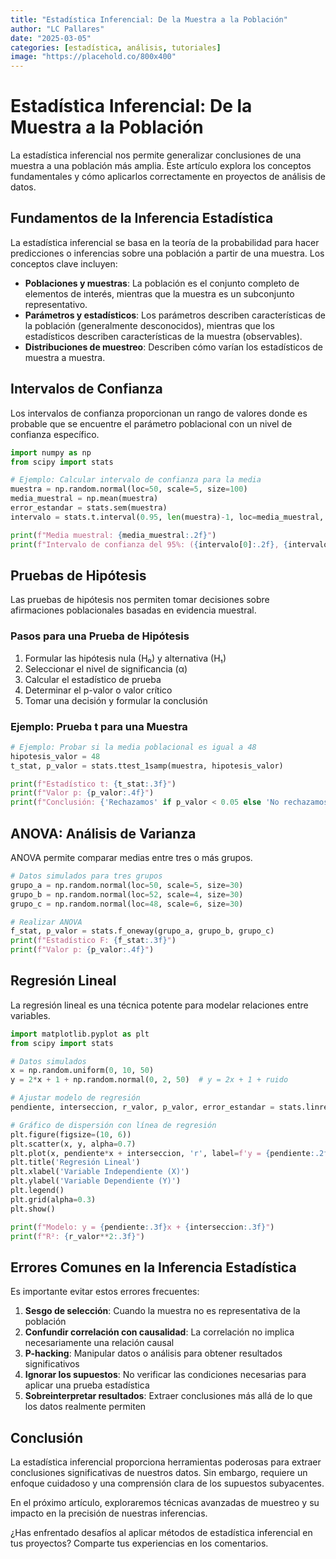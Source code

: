 ```yaml
---
title: "Estadística Inferencial: De la Muestra a la Población"
author: "LC Pallares"
date: "2025-03-05"
categories: [estadística, análisis, tutoriales]
image: "https://placehold.co/800x400"
---
```


# Estadística Inferencial: De la Muestra a la Población

La estadística inferencial nos permite generalizar conclusiones de una muestra a una población más amplia. Este artículo explora los conceptos fundamentales y cómo aplicarlos correctamente en proyectos de análisis de datos.

## Fundamentos de la Inferencia Estadística

La estadística inferencial se basa en la teoría de la probabilidad para hacer predicciones o inferencias sobre una población a partir de una muestra. Los conceptos clave incluyen:

- **Poblaciones y muestras**: La población es el conjunto completo de elementos de interés, mientras que la muestra es un subconjunto representativo.
- **Parámetros y estadísticos**: Los parámetros describen características de la población (generalmente desconocidos), mientras que los estadísticos describen características de la muestra (observables).
- **Distribuciones de muestreo**: Describen cómo varían los estadísticos de muestra a muestra.

## Intervalos de Confianza

Los intervalos de confianza proporcionan un rango de valores donde es probable que se encuentre el parámetro poblacional con un nivel de confianza específico.

```python
import numpy as np
from scipy import stats

# Ejemplo: Calcular intervalo de confianza para la media
muestra = np.random.normal(loc=50, scale=5, size=100)
media_muestral = np.mean(muestra)
error_estandar = stats.sem(muestra)
intervalo = stats.t.interval(0.95, len(muestra)-1, loc=media_muestral, scale=error_estandar)

print(f"Media muestral: {media_muestral:.2f}")
print(f"Intervalo de confianza del 95%: ({intervalo[0]:.2f}, {intervalo[1]:.2f})")
```

## Pruebas de Hipótesis

Las pruebas de hipótesis nos permiten tomar decisiones sobre afirmaciones poblacionales basadas en evidencia muestral.

### Pasos para una Prueba de Hipótesis

1. Formular las hipótesis nula (H₀) y alternativa (H₁)
2. Seleccionar el nivel de significancia (α)
3. Calcular el estadístico de prueba
4. Determinar el p-valor o valor crítico
5. Tomar una decisión y formular la conclusión

### Ejemplo: Prueba t para una Muestra

```python
# Ejemplo: Probar si la media poblacional es igual a 48
hipotesis_valor = 48
t_stat, p_valor = stats.ttest_1samp(muestra, hipotesis_valor)

print(f"Estadístico t: {t_stat:.3f}")
print(f"Valor p: {p_valor:.4f}")
print(f"Conclusión: {'Rechazamos' if p_valor < 0.05 else 'No rechazamos'} la hipótesis nula con α=0.05")
```

## ANOVA: Análisis de Varianza

ANOVA permite comparar medias entre tres o más grupos.

```python
# Datos simulados para tres grupos
grupo_a = np.random.normal(loc=50, scale=5, size=30)
grupo_b = np.random.normal(loc=52, scale=4, size=30)
grupo_c = np.random.normal(loc=48, scale=6, size=30)

# Realizar ANOVA
f_stat, p_valor = stats.f_oneway(grupo_a, grupo_b, grupo_c)
print(f"Estadístico F: {f_stat:.3f}")
print(f"Valor p: {p_valor:.4f}")
```

## Regresión Lineal

La regresión lineal es una técnica potente para modelar relaciones entre variables.

```python
import matplotlib.pyplot as plt
from scipy import stats

# Datos simulados
x = np.random.uniform(0, 10, 50)
y = 2*x + 1 + np.random.normal(0, 2, 50)  # y = 2x + 1 + ruido

# Ajustar modelo de regresión
pendiente, interseccion, r_valor, p_valor, error_estandar = stats.linregress(x, y)

# Gráfico de dispersión con línea de regresión
plt.figure(figsize=(10, 6))
plt.scatter(x, y, alpha=0.7)
plt.plot(x, pendiente*x + interseccion, 'r', label=f'y = {pendiente:.2f}x + {interseccion:.2f}')
plt.title('Regresión Lineal')
plt.xlabel('Variable Independiente (X)')
plt.ylabel('Variable Dependiente (Y)')
plt.legend()
plt.grid(alpha=0.3)
plt.show()

print(f"Modelo: y = {pendiente:.3f}x + {interseccion:.3f}")
print(f"R²: {r_valor**2:.3f}")
```

## Errores Comunes en la Inferencia Estadística

Es importante evitar estos errores frecuentes:

1. **Sesgo de selección**: Cuando la muestra no es representativa de la población
2. **Confundir correlación con causalidad**: La correlación no implica necesariamente una relación causal
3. **P-hacking**: Manipular datos o análisis para obtener resultados significativos
4. **Ignorar los supuestos**: No verificar las condiciones necesarias para aplicar una prueba estadística
5. **Sobreinterpretar resultados**: Extraer conclusiones más allá de lo que los datos realmente permiten

## Conclusión

La estadística inferencial proporciona herramientas poderosas para extraer conclusiones significativas de nuestros datos. Sin embargo, requiere un enfoque cuidadoso y una comprensión clara de los supuestos subyacentes.

En el próximo artículo, exploraremos técnicas avanzadas de muestreo y su impacto en la precisión de nuestras inferencias.

¿Has enfrentado desafíos al aplicar métodos de estadística inferencial en tus proyectos? Comparte tus experiencias en los comentarios.
